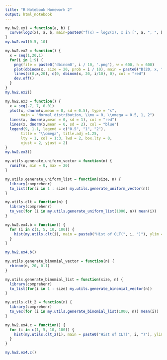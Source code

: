 ```yaml
---
title: "R Notebook Homework 2"
output: html_notebook
---
```


```r
my.hw2.ex1 = function(a, b) {
  curve(log2(x), a, b, main=paste0("f(x) = log2(x), x in [", a, ", ", b, "]"), col="red")
}
my.hw2.ex1(0.5, 10)
```
```r
my.hw2.ex2 = function() {
  x = seq(1,20,1)
  for(i in 1:9) {
    png(file = paste0('dbinom0', i / 10, '.png'), w = 600, h = 600)
    plot(dbinom(x, size = 20, prob = i / 10), main = paste0("B(20, x, ", i / 10, ")"), xlab = "x", ylab = "y")
    lines(c(0,x,20), c(0, dbinom(x, 20, i/10), 0), col = "red")
    dev.off()
  }
}
my.hw2.ex2()
```

```r
my.hw2.ex3 = function() {
  x = seq(-7, 7, 0.01)
  plot(x, dnorm(x,mean = 0, sd = 0.5), type = "s",
       main = "Normal distribution, \\mu = 0, \\omega = 0.5, 1, 2")
  lines(x, dnorm(x,mean = 0, sd = 1), col = "red")
  lines(x, dnorm(x,mean = 0, sd = 2), col = "blue")
  legend(9, 1.1, legend = c("0.5", "1", "2"),
       title = "\\omega", title.adj =1.25,
       lty = 1, col = 1:3, lwd = 2, box.lty = 0,
       xjust = 2, yjust = 2)
}
my.hw2.ex3()
```
```r
my.utils.generate_uniform_vector = function(n) {
  runif(n, min = 0, max = 20)
}

my.utils.generate_uniform_list = function(size, n) {
  library(comprehenr)
  to_list(for(i in 1 : size) my.utils.generate_uniform_vector(n))
}

my.utils.clt = function(n) {
  library(comprehenr)
  to_vec(for (i in my.utils.generate_uniform_list(1000, n)) mean(i))
}

my.hw2.ex4.b = function() {
  for (i in c(1, 5, 10, 100)) {
    hist(my.utils.clt(i), main = paste0("Hist of CLT(", i, ")"), ylim = c(0, 200), breaks = 20)
  }
}

my.hw2.ex4.b()
```

```r
my.utils.generate_binomial_vector = function(n) {
  rbinom(n, 20, 0.1)
}

my.utils.generate_binomial_list = function(size, n) {
  library(comprehenr)
  to_list(for(i in 1 : size) my.utils.generate_binomial_vector(n))
}

my.utils.clt_2 = function(n) {
  library(comprehenr)
  to_vec(for (i in my.utils.generate_binomial_list(1000, n)) mean(i))
}

my.hw2.ex4.c = function() {
  for (i in c(1, 5, 10, 100)) {
    hist(my.utils.clt_2(i), main = paste0("Hist of CLT(", i, ")"), ylim = c(0, 200), breaks = 20)
  }
}

my.hw2.ex4.c()
```

